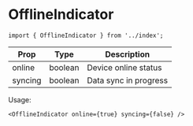 # OfflineIndicator

```tsx
import { OfflineIndicator } from '../index';
```

| Prop   | Type    | Description                  |
| ------ | ------- | ---------------------------- |
| online | boolean | Device online status         |
| syncing| boolean | Data sync in progress        |

Usage:

```tsx
<OfflineIndicator online={true} syncing={false} />
```
